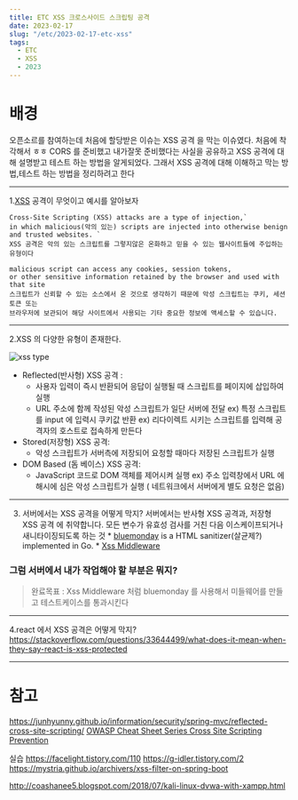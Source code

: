 ```yaml
---
title: ETC XSS 크로스사이드 스크립팅 공격
date: 2023-02-17
slug: "/etc/2023-02-17-etc-xss"
tags:
  - ETC
  - XSS
  - 2023
---
```


# 배경
오픈소르를 참여하는데 처음에 할당받은 이슈는 XSS 공격 을 막는 이슈였다.
처음에 착각해서 ㅎㅎ CORS 를 준비했고
내가잘못 준비했다는 사실을 공유하고 XSS 공격에 대해 설명받고
테스트 하는 방법을 알게되었다.
그래서 XSS 공격에 대해 이해하고 막는 방법,테스트 하는 방법을 정리하려고 한다

---

1.[XSS](https://owasp.org/www-community/attacks/xss/) 공격이 무엇이고 예시를 알아보자

```
Cross-Site Scripting (XSS) attacks are a type of injection,`
in which malicious(악의 있는) scripts are injected into otherwise benign and trusted websites. `
XSS 공격은 악의 있는 스크립트를 그렇지않은 온화하고 믿을 수 있는 웹사이트들에 주입하는 유형이다

malicious script can access any cookies, session tokens,
or other sensitive information retained by the browser and used with that site
스크립트가 신뢰할 수 있는 소스에서 온 것으로 생각하기 때문에 악성 스크립트는 쿠키, 세션 토큰 또는
브라우저에 보관되어 해당 사이트에서 사용되는 기타 중요한 정보에 액세스할 수 있습니다.
```

---
2.XSS 의 다양한 유형이 존재한다.

![xss type](https://owasp.org/www-community/assets/images/Server-XSS_vs_Client-XSS_Chart.png)

* Reflected(반사형) XSS 공격 :
    * 사용자 입력이 즉시 반환되어 응답이 실행될 때 스크립트를 페이지에 삽입하여 실행
    * URL 주소에 함께 작성된 악성 스크립트가 일단 서버에 전달
        ex) 특정 스크립트를 input 에 입력시 쿠키값 반환
        ex) 리다이렉트 시키는 스크립트를 입력해 공격자의 호스트로 접속하게 만든다
* Stored(저장형) XSS 공격:
    * 악성 스크립트가 서버측에 저장되어 요청할 때마다 저장된 스크립트가 실행
* DOM Based (돔 베이스) XSS 공격:
    * JavaScript 코드로 DOM 객체를 제어시켜 실행
        ex) 주소 입력창에서 URL 에 해시에 심은 악성 스크립트가 실행 ( 네트워크에서 서버에게 별도 요청은 없음)

---
3. 서버에서는 XSS 공격을 어떻게 막지?
    서버에서는 반사형 XSS 공격과, 저장형 XSS 공격 에 취약합니다.
    모든 변수가 유효성 검사를 거친 다음 이스케이프되거나 새니타이징되도록 하는 것
        * [bluemonday](https://github.com/microcosm-cc/bluemonday) is a HTML sanitizer(살균제?) implemented in Go.
        * [Xss Middleware](https://github.com/dvwright/xss-mw)


### 그럼 서버에서 내가 작업해야 할 부분은 뭐지?
> 완료목표 : Xss Middleware 처럼 bluemonday 를 사용해서 미들웨어를 만들고 테스트케이스를 통과시킨다

---
4.react 에서 XSS 공격은 어떻게 막지?
https://stackoverflow.com/questions/33644499/what-does-it-mean-when-they-say-react-is-xss-protected

---

# 참고
https://junhyunny.github.io/information/security/spring-mvc/reflected-cross-site-scripting/
[OWASP Cheat Sheet Series Cross Site Scripting Prevention](https://cheatsheetseries.owasp.org/cheatsheets/Cross_Site_Scripting_Prevention_Cheat_Sheet.html)

실습
https://facelight.tistory.com/110
https://g-idler.tistory.com/2
https://mystria.github.io/archivers/xss-filter-on-spring-boot

http://coashanee5.blogspot.com/2018/07/kali-linux-dvwa-with-xampp.html